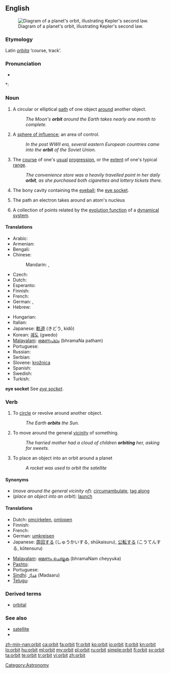 ==English==
[[Image:Kepler2.gif|thumb|right|Diagram of a planet's orbit, illustrating Kepler's second law.]]

===Etymology===
Latin ''[[orbita]]'' ‘course, track’.

===Pronunciation===
* {{audio|en-us-orbit.ogg|Audio (US)}}

*: {{rhymes|ɔː(r)bɪt}}

===Noun===
{{en-noun}}

# A circular or elliptical [[path]] of one object [[around]] another object.
#: ''The Moon's '''orbit''' around the Earth takes nearly one month to complete.''
# A [[sphere of influence]]; an area of control.
#: ''In the post WWII era, several eastern European countries came into the '''orbit''' of the Soviet Union.''
# The [[course]] of one's [[usual]] [[progression]], or the [[extent]] of one's typical [[range]].
#: ''The convenience store was a heavily travelled point in her daily '''orbit''', as she purchased both cigarettes and lottery tickets there.''
# {{anatomy}} The bony cavity containing the [[eyeball]]; the [[eye socket]].
# {{physics}} The path an electron takes around an atom's nucleus
# {{mathematics}} A collection of points related by the [[evolution function]] of a [[dynamical system]].

====Translations====
{{trans-top|path of one object around another}}
* Arabic: {{Arab|[[مدار]]}} {{IPAchar|(madār)}} {{m}}
* Armenian: {{t-|hy|ուղեծիր|tr=uġeçir}}
* Bengali: {{t|bn|কক্ষপথ|sc=Beng}}
* Chinese:
*: Mandarin: {{zh-tsp|軌道|轨道|guǐdào}}, {{zh-tsp|軌跡|轨迹|guǐjì}}
* Czech: {{t-|cs|oběžná dráha|f}}
* Dutch: {{t+|nl|baan|f}}
* Esperanto: {{t-|eo|orbito|xs=Esperanto}}
* Finnish: {{t-|fi|kiertorata}}
* French: {{t+|fr|orbite|f}}
* German: {{t-|de|Umlaufbahn|f}}, {{t+|de|Orbit|m}}
* Hebrew: {{t|he|מסלול|m|tr=maslul}}
{{trans-mid}}
* Hungarian: {{t-|hu|űrpálya}}
* Italian: {{t+|it|orbita|f}}
* Japanese: [[軌道]] (きどう, kidō)
* Korean: [[궤도]] (gwedo)
* [[Malayalam]]: [[ഭ്രമണപഥം]] (bhramaNa patham)
* Portuguese: {{t+|pt|órbita|f}}
* Russian: {{t+|ru|орбита|f|tr=orbíta}}
* Serbian: {{t-|sr|kružnica|f}}
* Slovene: [[krožnica]] {{f}}
* Spanish: {{t+|es|órbita|f}}
* Swedish: {{t|sv|omloppsbana|c}}
* Turkish: {{t+|tr|yörünge}}
{{trans-bottom}}

{{trans-top|sphere of influence}}
{{trans-mid}}
{{trans-bottom}}

{{trans-top|course of usual progression}}
{{trans-mid}}
{{trans-bottom}}

'''eye socket'''
See ''[[eye socket]]''.

===Verb===
{{en-verb}}

# To [[circle]] or revolve around another object.
#: ''The Earth '''orbits''' the Sun.''
# To move around the general [[vicinity]] of something.
#: ''The harried mother had a cloud of children '''orbiting''' her, asking for sweets.''
# To place an object into an orbit around a planet
#: ''A rocket was used to orbit the satellite''

====Synonyms====
* (''move around the general vicinity of''): [[circumambulate]], [[tag along]]
* (''place an object into an orbit''): [[launch]]

====Translations====
{{trans-top|circle another object}}
* Dutch: [[omcirkelen]], [[omlopen]]
* Finnish: {{t+|fi|kiertää}}
* French: {{t+|fr|orbiter}}
* German: [[umkreisen]]
* Japanese: [[周回する]] (しゅうかいする, shūkaisuru), [[公転する]] (こうてんする, kōtensuru)
{{trans-mid}}
* [[Malayalam]]: [[ഭ്രമണം ചെയ്യുക]] (bhramaNam cheyyuka)
* [[Pashto]]: {{t-|ps|څرخول|tr=carkhawəl|sc=ps-Arab|xs=Pashto}}
* Portuguese: {{t-|pt|orbitar}}
* [[Sindhi]]: [[مَدارُ]] (Madaaru) {{m}}
* [[Telugu]]: {{t|te|కక్ష్య|tr=kanya|sc=Telu}}
{{trans-bottom}}

{{trans-top|move around the general vicinity of}}
{{trans-mid}}
{{trans-bottom}}

===Derived terms===
* [[orbital]]

===See also===
* [[satellite]]
* {{pedialite}}

[[Category:Astronomy]]

[[zh-min-nan:orbit]]
[[ca:orbit]]
[[fa:orbit]]
[[fr:orbit]]
[[ko:orbit]]
[[io:orbit]]
[[it:orbit]]
[[kn:orbit]]
[[lo:orbit]]
[[hu:orbit]]
[[ml:orbit]]
[[my:orbit]]
[[pl:orbit]]
[[ru:orbit]]
[[simple:orbit]]
[[fi:orbit]]
[[sv:orbit]]
[[ta:orbit]]
[[te:orbit]]
[[tr:orbit]]
[[vi:orbit]]
[[zh:orbit]]